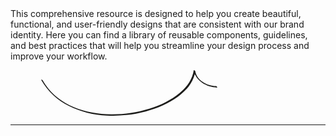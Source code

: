 
<Meta title="Docs/Introduction" />

<div className="sb-unstyled">
  <StoryLayout title="Welcome to Habitat!">
    <Body>This comprehensive resource is designed to help you create beautiful, functional, and user-friendly designs that are consistent with our brand identity.</Body>
    <Body>Here you can find a library of reusable components, guidelines, and best practices that will help you streamline your design process and improve your workflow.</Body>
    <figure style={{ margin: "24px 0" }}>
      <svg
        width="300"
        height="73"
        viewBox="0 0 189 49"
        fill="none"
        xmlns="http://www.w3.org/2000/svg"
      >
        <path
          d="M0.161003 10.9059C3.61834 16.9359 8.0159 22.4245 13.1808 27.1582C18.1813 31.7443 23.8859 35.5879 29.9784 38.6686C36.1088 41.7697 42.644 44.0956 49.3394 45.7446C56.174 47.4265 63.1856 48.4151 70.2184 48.8048C77.289 49.1986 84.3934 48.9894 91.4346 48.2428C98.383 47.5044 105.277 46.2492 112.018 44.4607C118.452 42.7542 124.756 40.5596 130.802 37.8154C136.346 35.2926 141.688 32.2981 146.587 28.7211C150.968 25.5215 155.016 21.8297 158.3 17.5512C161.247 13.7117 163.575 9.36765 164.781 4.70362C165.063 3.60017 165.282 2.48441 165.443 1.35635C164.878 1.03639 164.308 0.716428 163.743 0.396468C165.662 11.4269 177.889 18.5275 188.691 18.7203C189.589 18.7367 188.307 17.1903 187.662 17.178C178.024 17.0016 167.171 11.1233 165.443 1.19637C165.371 0.777958 163.849 -0.530595 163.743 0.236489C163.098 4.8513 161.344 9.24049 158.827 13.1908C156.057 17.5348 152.452 21.3415 148.472 24.6601C144.011 28.3807 139.053 31.5064 133.863 34.1769C128.154 37.1098 122.154 39.4972 116.007 41.417C109.531 43.4393 102.882 44.9488 96.1568 45.962C89.4319 46.9752 82.2642 47.5085 75.2821 47.4552C68.3 47.4019 61.3094 46.7948 54.4496 45.5108C47.5897 44.2269 41.2063 42.3892 34.962 39.7597C28.8737 37.1919 23.0764 33.9184 17.8988 29.8656C12.599 25.7143 7.9653 20.8001 4.22126 15.2746C3.26839 13.8676 2.37032 12.4237 1.52707 10.9551C1.16025 10.3111 -0.513602 9.73682 0.156783 10.9018L0.161003 10.9059Z"
          fill="#1D1D1B"
        />
      </svg>
    </figure>
    <hr style={{ margin: 24 }} />
  </StoryLayout>
</div>
